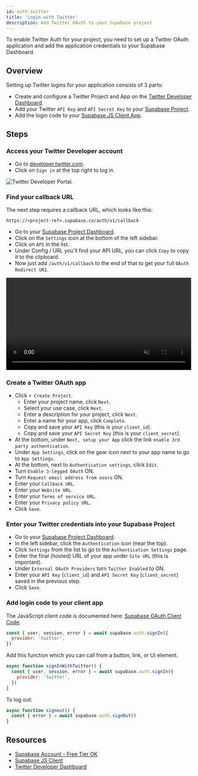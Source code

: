 ```yaml
---
id: auth-twitter
title: 'Login with Twitter'
description: Add Twitter OAuth to your Supabase project
---
```



To enable Twitter Auth for your project, you need to set up a Twitter OAuth application and add the application credentials to your Supabase Dashboard.

## Overview

Setting up Twitter logins for your application consists of 3 parts:

- Create and configure a Twitter Project and App on the [Twitter Developer Dashboard](https://developer.twitter.com/en/portal/dashboard).
- Add your Twitter `API Key` and `API Secret Key` to your [Supabase Project](https://supabase.com).
- Add the login code to your [Supabase JS Client App](https://github.com/supabase/supabase-js).

## Steps

### Access your Twitter Developer account

- Go to [developer.twitter.com](https://developer.twitter.com).
- Click on `Sign in` at the top right to log in.

![Twitter Developer Portal.](/img/guides/twitter-portal.png)

### Find your callback URL

The next step requires a callback URL, which looks like this:

`https://<project-ref>.supabase.co/auth/v1/callback`

- Go to your [Supabase Project Dashboard](https://supabase.com).
- Click on the `Settings` icon at the bottom of the left sidebar.
- Click on `API` in the list.
- Under Config / URL you'll find your API URL, you can click `Copy` to copy it to the clipboard.
- Now just add `/auth/v1/callback` to the end of that to get your full `OAuth Redirect URI`.

<video width="99%" muted playsInline controls="true">
  <source src="/docs/videos/api/api-url-and-key.mp4" type="video/mp4" muted playsInline />
</video>

### Create a Twitter OAuth app

- Click `+ Create Project`.
  - Enter your project name, click `Next`.
  - Select your use case, click `Next`.
  - Enter a description for your project, click `Next`.
  - Enter a name for your app, click `Complete`.
  - Copy and save your `API Key` (this is your `client_id`).
  - Copy and save your `API Secret Key` (this is your `client_secret`).
- At the bottom, under `Next, setup your App` click the link `enable 3rd party authentication`.
- Under `App Settings`, click on the gear icon next to your app name to go to `App Settings`.
- At the bottom, next to `Authentication settings`, click `Edit`.
- Turn `Enable 3-legged OAuth` ON.
- Turn `Request email address from users` ON.
- Enter your `Callback URL`.
- Enter your `Website URL`.
- Enter your `Terms of service URL`.
- Enter your `Privacy policy URL`.
- Click `Save`.

### Enter your Twitter credentials into your Supabase Project

- Go to your [Supabase Project Dashboard](https://supabase.com).
- In the left sidebar, click the `Authentication` icon (near the top).
- Click `Settings` from the list to go to the `Authentication Settings` page.
- Enter the final (hosted) URL of your app under `Site URL` (this is important).
- Under `External OAuth Providers` turn `Twitter Enabled` to ON.
- Enter your `API Key` (`client_id`) and `API Secret Key` (`client_secret`) saved in the previous step.
- Click `Save`.

### Add login code to your client app

The JavaScript client code is documented here: [Supabase OAuth Client Code](https://supabase.com/docs/reference/javascript/auth-signin#sign-in-using-third-party-providers).

```js
const { user, session, error } = await supabase.auth.signIn({
  provider: 'twitter',
})
```

Add this function which you can call from a button, link, or UI element.

```js
async function signInWithTwitter() {
  const { user, session, error } = await supabase.auth.signIn({
    provider: 'twitter',
  })
}
```

To log out:

```js
async function signout() {
  const { error } = await supabase.auth.signOut()
}
```

## Resources

- [Supabase Account - Free Tier OK](https://supabase.com)
- [Supabase JS Client](https://github.com/supabase/supabase-js)
- [Twitter Developer Dashboard](https://developer.twitter.com/en/portal/dashboard)
